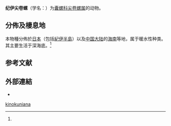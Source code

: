 {{Speciesbox
| name = 纪伊尖卷螺
| status = 
| status_system = 
| image = 
| genus = Rhizorus
| species = kinokuniana
| authority = (Habe, 1949){{r|id10572}}
}}

'''纪伊尖卷螺'''（学名：{{lang|la |''Rhizorus kinokuniana''}}）为[[囊螺科|囊螺科]][[尖卷螺属|尖卷螺属]]的动物{{r|id10572}}。

==分佈及棲息地==
本物種分佈於[[日本|日本]]（包括[[紀伊半島|紀伊半島]]）以及[[中国大陆|中国大陆]]的[[海南|海南]]等地，属于暖水性种类{{r |id10572}}。其主要生活于深海底。<ref name='id10572'/>

==参考文献==
{{reflist|refs=
<ref name='id10572'>{{cite web | url = http://www.bioinfo.cn/db05/BjdwSpecies.php?action=view&id=10572 | deadurl = yes | archive-url = https://web.archive.org/web/20160305094129/http://www.bioinfo.cn/db05/BjdwSpecies.php?action=view&id=10572 | title = 纪伊尖卷螺 | work = 《中国动物物种编目数据库》 | publisher = 中国科学院微生物研究所 | author = 中国科学院动物研究所 | access-date = 2009-04-28 | archive-date = 2016-03-05 }}</ref>
}}

==外部連結==
*{{Wikispecies-inline|Rhizorus kinokuniana}}
{{Taxonbar}}

[[Category:尖卷螺属|kinokuniana]]


{{软体动物小作品}}